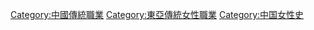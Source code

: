 [[Category:中國傳統職業|Category:中國傳統職業]]
[[Category:東亞傳統女性職業|Category:東亞傳統女性職業]]
[[Category:中国女性史|Category:中国女性史]]